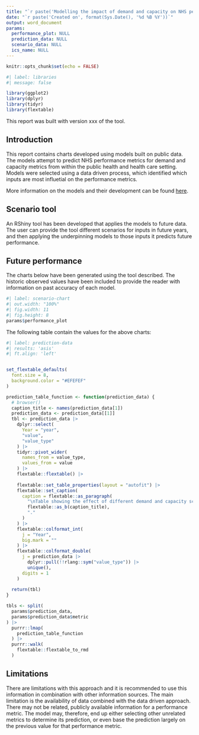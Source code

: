 ```yaml
---
title: "`r paste('Modelling the impact of demand and capacity on NHS performance in', params$ics_name)`"
date: "`r paste('Created on', format(Sys.Date(), '%d %B %Y'))`"
output: word_document
params:
  performance_plot: NULL
  prediction_data: NULL
  scenario_data: NULL
  ics_name: NULL
---
```



```r
knitr::opts_chunk$set(echo = FALSE)
```


```r
#| label: libraries
#| message: false

library(ggplot2)
library(dplyr)
library(tidyr)
library(flextable)
```


This report was built with version xxx of the tool.

## Introduction

This report contains charts developed using models built on public data. The models attempt to predict NHS performance metrics for demand and capacity metrics from within the public health and health care setting. Models were selected using a data driven process, which identified which inputs are most influetial on the performance metrics.

More information on the models and their development can be found [here](https://nhs-bnssg-analytics.github.io/d_and_c/outputs/01_index.html).

## Scenario tool

An RShiny tool has been developed that applies the models to future data. The user can provide the tool different scenarios for inputs in future years, and then applying the underpinning models to those inputs it predicts future performance. 

## Future performance

The charts below have been generated using the tool described. The historic observed values have been included to provide the reader with information on past accuracy of each model.


```r
#| label: scenario-chart
#| out.width: "100%"
#| fig.width: 11
#| fig.height: 8
params$performance_plot
```

The following table contain the values for the above charts:

```r
#| label: prediction-data
#| results: 'asis'
#| ft.align: 'left'


set_flextable_defaults(
  font.size = 8,
  background.color = "#EFEFEF"
)

prediction_table_function <- function(prediction_data) {
  # browser()
  caption_title <- names(prediction_data[1])
  prediction_data <- prediction_data[[1]]
  tbl <- prediction_data |> 
    dplyr::select(
      Year = "year", 
      "value",
      "value_type"
    ) |> 
    tidyr::pivot_wider(
      names_from = value_type,
      values_from = value
    ) |> 
    flextable::flextable() |>  
    
    flextable::set_table_properties(layout = "autofit") |> 
    flextable::set_caption(
      caption = flextable::as_paragraph(
        "\nTable showing the effect of different demand and capacity scenarios on the ",
        flextable::as_b(caption_title),
        "."
      )
    ) |> 
    flextable::colformat_int(
      j = "Year",
      big.mark = ""
    ) |> 
    flextable::colformat_double(
      j = prediction_data |> 
        dplyr::pull(!!rlang::sym("value_type")) |> 
        unique(),
      digits = 1
    ) 
   
  return(tbl)
}

tbls <- split(
  params$prediction_data,
  params$prediction_data$metric
) |> 
  purrr::lmap(
    prediction_table_function
  ) |> 
  purrr::walk(
    flextable::flextable_to_rmd
  )

```

## Limitations

There are limitations with this approach and it is recommended to use this information in combination with other information sources. The main limitation is the availability of data combined with the data driven approach. There may not be related, publicly available information for a performance metric. The model may, therefore, end up either selecting other unrelated metrics to determine its prediction, or even base the prediction largely on the previous value for that performance metric.


